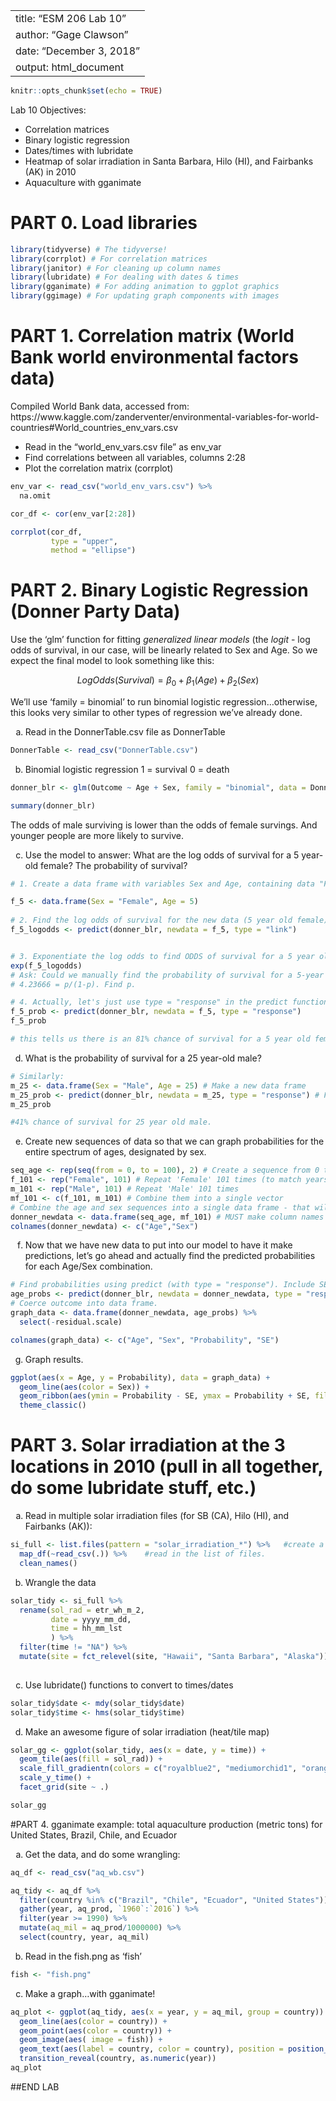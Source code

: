 
---
title: "ESM 206 Lab 10"
author: "Gage Clawson"
date: "December 3, 2018"
output: html_document
---

```r
knitr::opts_chunk$set(echo = TRUE)
```

Lab 10 Objectives:

- Correlation matrices
- Binary logistic regression
- Dates/times with lubridate
- Heatmap of solar irradiation in Santa Barbara, Hilo (HI), and Fairbanks (AK) in 2010
- Aquaculture with gganimate

# PART 0. Load libraries
```r
library(tidyverse) # The tidyverse!
library(corrplot) # For correlation matrices
library(janitor) # For cleaning up column names
library(lubridate) # For dealing with dates & times
library(gganimate) # For adding animation to ggplot graphics
library(ggimage) # For updating graph components with images
```

# PART 1. Correlation matrix (World Bank world environmental factors data)

Compiled World Bank data, accessed from: https://www.kaggle.com/zanderventer/environmental-variables-for-world-countries#World_countries_env_vars.csv

- Read in the "world_env_vars.csv file" as env_var
- Find correlations between all variables, columns 2:28
- Plot the correlation matrix (corrplot)

```r
env_var <- read_csv("world_env_vars.csv") %>%
  na.omit

cor_df <- cor(env_var[2:28])

corrplot(cor_df,
         type = "upper", 
         method = "ellipse")

```

# PART 2. Binary Logistic Regression (Donner Party Data)

Use the 'glm' function for fitting *generalized linear models* (the *logit* - log odds of survival, in our case, will be linearly related to Sex and Age. So we expect the final model to look something like this: 

$$Log Odds (Survival) = \beta_0 + \beta_1(Age) + \beta_2(Sex)$$

We'll use 'family = binomial' to run binomial logistic regression...otherwise, this looks very similar to other types of regression we've already done. 

a. Read in the DonnerTable.csv file as DonnerTable

```r
DonnerTable <- read_csv("DonnerTable.csv")
```

b. Binomial logistic regression
1 = survival
0 = death

```r
donner_blr <- glm(Outcome ~ Age + Sex, family = "binomial", data = DonnerTable)

summary(donner_blr)
```
The odds of male surviving is lower than the odds of female survings. And younger people are more likely to survive. 

c. Use the model to answer: What are the log odds of survival for a 5 year-old female? The probability of survival?

```r
# 1. Create a data frame with variables Sex and Age, containing data "Female" and 5, respectively: 

f_5 <- data.frame(Sex = "Female", Age = 5)
  
# 2. Find the log odds of survival for the new data (5 year old female) using predict() function with type = "link":
f_5_logodds <- predict(donner_blr, newdata = f_5, type = "link")


# 3. Exponentiate the log odds to find ODDS of survival for a 5 year old female:
exp(f_5_logodds)
# Ask: Could we manually find the probability of survival for a 5-year old female? recall: p/(1-p) = ODDS
# 4.23666 = p/(1-p). Find p. 

# 4. Actually, let's just use type = "response" in the predict function, which converts to a probability for us:
f_5_prob <- predict(donner_blr, newdata = f_5, type = "response")
f_5_prob

# this tells us there is an 81% chance of survival for a 5 year old female. 
```

d. What is the probability of survival for a 25 year-old male? 

```r
# Similarly:
m_25 <- data.frame(Sex = "Male", Age = 25) # Make a new data frame
m_25_prob <- predict(donner_blr, newdata = m_25, type = "response") # Find probability of survival
m_25_prob

#41% chance of survival for 25 year old male. 
```

e. Create new sequences of data so that we can graph probabilities for the entire spectrum of ages, designated by sex.

```r
seq_age <- rep(seq(from = 0, to = 100), 2) # Create a sequence from 0 to 100, twice (one will be "Male" and one will be "Female")
f_101 <- rep("Female", 101) # Repeat 'Female' 101 times (to match years data)
m_101 <- rep("Male", 101) # Repeat 'Male' 101 times
mf_101 <- c(f_101, m_101) # Combine them into a single vector
# Combine the age and sex sequences into a single data frame - that will be the new data that we have our model make predictions for
donner_newdata <- data.frame(seq_age, mf_101) # MUST make column names match variables in the model!
colnames(donner_newdata) <- c("Age","Sex")
```

f. Now that we have new data to put into our model to have it make predictions, let's go ahead and actually find the predicted probabilities for each Age/Sex combination.

```r
# Find probabilities using predict (with type = "response"). Include SE.
age_probs <- predict(donner_blr, newdata = donner_newdata, type = "response", se.fit = TRUE)
# Coerce outcome into data frame. 
graph_data <- data.frame(donner_newdata, age_probs) %>%
  select(-residual.scale)

colnames(graph_data) <- c("Age", "Sex", "Probability", "SE")
```

g. Graph results.

```r
ggplot(aes(x = Age, y = Probability), data = graph_data) +
  geom_line(aes(color = Sex)) +
  geom_ribbon(aes(ymin = Probability - SE, ymax = Probability + SE, fill = Sex), alpha = 0.3) +
  theme_classic()

```


# PART 3. Solar irradiation at the 3 locations in 2010 (pull in all together, do some lubridate stuff, etc.)

a. Read in multiple solar irradiation files (for SB (CA), Hilo (HI), and Fairbanks (AK)):
```r
si_full <- list.files(pattern = "solar_irradiation_*") %>%   #create a list of .csv files
  map_df(~read_csv(.)) %>%    #read in the list of files. 
  clean_names()

```

b. Wrangle the data
```r

solar_tidy <- si_full %>%
  rename(sol_rad = etr_wh_m_2,
         date = yyyy_mm_dd,
         time = hh_mm_lst
         ) %>%
  filter(time != "NA") %>%
  mutate(site = fct_relevel(site, "Hawaii", "Santa Barbara", "Alaska"))  # put them in this order
  

```

c. Use lubridate() functions to convert to times/dates
```r
solar_tidy$date <- mdy(solar_tidy$date)
solar_tidy$time <- hms(solar_tidy$time)

```

d. Make an awesome figure of solar irradiation (heat/tile map)
```r
solar_gg <- ggplot(solar_tidy, aes(x = date, y = time)) +
  geom_tile(aes(fill = sol_rad)) + 
  scale_fill_gradientn(colors = c("royalblue2", "mediumorchid1", "orange", "yellow")) +
  scale_y_time() +
  facet_grid(site ~ .)

solar_gg
```


#PART 4. gganimate example: total aquaculture production (metric tons) for United States, Brazil, Chile, and Ecuador

a. Get the data, and do some wrangling:
```r
aq_df <- read_csv("aq_wb.csv")

aq_tidy <- aq_df %>%
  filter(country %in% c("Brazil", "Chile", "Ecuador", "United States")) %>%
  gather(year, aq_prod, `1960`:`2016`) %>%
  filter(year >= 1990) %>%
  mutate(aq_mil = aq_prod/1000000) %>%
  select(country, year, aq_mil)

```


b. Read in the fish.png as 'fish'

```r
fish <- "fish.png"

```

c. Make a graph...with gganimate!
```r
aq_plot <- ggplot(aq_tidy, aes(x = year, y = aq_mil, group = country)) +
  geom_line(aes(color = country)) +
  geom_point(aes(color = country)) +
  geom_image(aes( image = fish)) +
  geom_text(aes(label = country, color = country), position = position_nudge(y = 0.04, x = 1), size = 5) +
  transition_reveal(country, as.numeric(year))
aq_plot
```

##END LAB